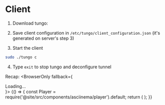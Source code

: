 
# Client
1. Download tungo:
<Download/>

2. Save client configuration in `/etc/tungo/client_configuration.json` (it's generated on server's step 3)

3. Start the client
```bash
sudo ./tungo c
```

4. Type `exit` to stop tungo and deconfigure tunnel

Recap:
<BrowserOnly fallback={<div>Loading...</div>}>
{() => {
const Player = require('@site/src/components/asciinema/player').default;
return (
<Player castPath="/asciinema/quickstart/client.cast" rows="10" cols="60" />
);
}}
</BrowserOnly>